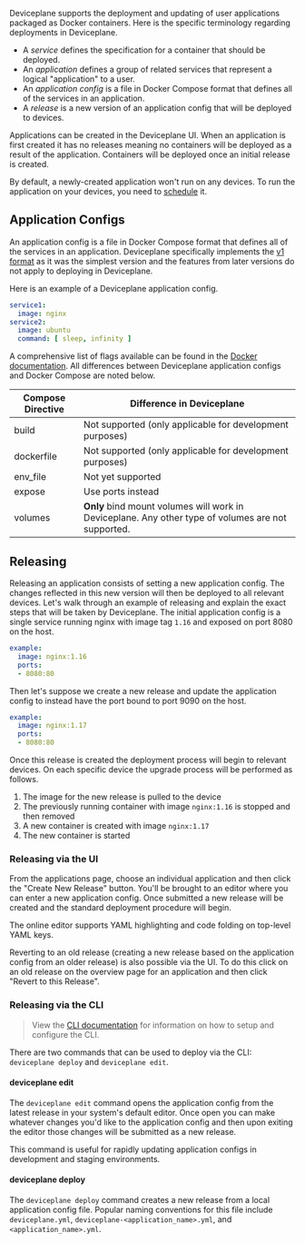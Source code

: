 
<Docs title="Deploying">

Deviceplane supports the deployment and updating of user applications packaged as Docker containers. Here is the specific terminology regarding deployments in Deviceplane.

 - A *service* defines the specification for a container that should be deployed.
 - An *application* defines a group of related services that represent a logical "application" to a user.
 - An *application config* is a file in Docker Compose format that defines all of the services in an application.
 - A *release* is a new version of an application config that will be deployed to devices.

Applications can be created in the Deviceplane UI. When an application is first created it has no releases meaning no containers will be deployed as a result of the application. Containers will be deployed once an initial release is created.

By default, a newly-created application won't run on any devices. To run the application on your devices, you need to [schedule](./scheduling) it.

## Application Configs

An application config is a file in Docker Compose format that defines all of the services in an application. Deviceplane specifically implements the [v1 format](https://docs.docker.com/compose/compose-file/compose-file-v1/) as it was the simplest version and the features from later versions do not apply to deploying in Deviceplane.

Here is an example of a Deviceplane application config.

```yaml
service1:
  image: nginx
service2:
  image: ubuntu
  command: [ sleep, infinity ]
```

A comprehensive list of flags available can be found in the [Docker documentation](https://docs.docker.com/compose/compose-file/compose-file-v1/). All differences between Deviceplane application configs and Docker Compose are noted below.

| Compose Directive | Difference in Deviceplane                                                                          |
| ----------------- | --------------------------------------------------------------------------------------------------- |
| build           | Not supported (only applicable for development purposes)                                           |
| dockerfile      | Not supported (only applicable for development purposes)                                           |
| env_file        | Not yet supported                                                                                  |
| expose          | Use ports instead                                                                                  |
| volumes         | **Only** bind mount volumes will work in Deviceplane. Any other type of volumes are not supported. |

## Releasing

Releasing an application consists of setting a new application config. The changes reflected in this new version will then be deployed to all relevant devices. Let's walk through an example of releasing and explain the exact steps that will be taken by Deviceplane. The initial application config is a single service running nginx with image tag `1.16` and exposed on port 8080 on the host.

```yaml
example:
  image: nginx:1.16
  ports:
  - 8080:80
```

Then let's suppose we create a new release and update the application config to instead have the port bound to port 9090 on the host.

```yaml
example:
  image: nginx:1.17
  ports:
  - 8080:80
```

Once this release is created the deployment process will begin to relevant devices. On each specific device the upgrade process will be performed as follows.

1. The image for the new release is pulled to the device
2. The previously running container with image `nginx:1.16` is stopped and then removed
3. A new container is created with image `nginx:1.17`
4. The new container is started

### Releasing via the UI

From the applications page, choose an individual application and then click the "Create New Release" button. You'll be brought to an editor where you can enter a new application config. Once submitted a new release will be created and the standard deployment procedure will begin.

The online editor supports YAML highlighting and code folding on top-level YAML keys.

Reverting to an old release (creating a new release based on the application config from an older release) is also possible via the UI. To do this click on an old release on the overview page for an application and then click "Revert to this Release".

### Releasing via the CLI

> View the [CLI documentation](/docs/operating/cli) for information on how to setup and configure the CLI.

There are two commands that can be used to deploy via the CLI: `deviceplane deploy` and `deviceplane edit`.

#### deviceplane edit

The `deviceplane edit` command opens the application config from the latest release in your system's default editor. Once open you can make whatever changes you'd like to the application config and then upon exiting the editor those changes will be submitted as a new release.

This command is useful for rapidly updating application configs in development and staging environments.

#### deviceplane deploy

The `deviceplane deploy` command creates a new release from a local application config file. Popular naming conventions for this file include `deviceplane.yml`, `deviceplane-<application_name>.yml`, and `<application_name>.yml`.

</Docs>
